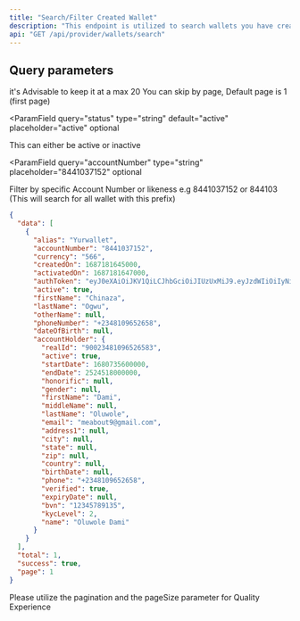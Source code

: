 ---
title: "Search/Filter Created Wallet"
description: "This endpoint is utilized to search wallets you have created (Including the owner information of the wallet). it comes with filters to streamline your search"
api: "GET /api/provider/wallets/search"
---

## Query parameters

<ParamField query="pageSize" type="number" default="20" optional>
  it's Advisable to keep it at a max 20
</ParamField>

<ParamField query="page" type="number" placeholder="1" default="1" optional>
  You can skip by page, Default page is 1 (first page)
</ParamField>

<ParamField
  query="status"
  type="string"
  default="active"
  placeholder="active"
  optional
>
  This can either be active or inactive
</ParamField>

<ParamField
  query="accountNumber"
  type="string"
  placeholder="8441037152"
  optional
>
  Filter by specific Account Number or likeness e.g 8441037152 or 844103 (This will search for all wallet with this prefix)
</ParamField>

<ResponseExample>

```json Response
{
  "data": [
    {
      "alias": "Yurwallet",
      "accountNumber": "8441037152",
      "currency": "566",
      "createdOn": 1687181645000,
      "activatedOn": 1687181647000,
      "authToken": "eyJ0eXAiOiJKV1QiLCJhbGciOiJIUzUxMiJ9.eyJzdWIiOiIyNi04NDQxMDM3MTUyIiwicm9sZXMiOltdLCJpc3MiOiJyZWFkeWNhc2giLCJTZXNzaW9uSUQiOiJXQVpJUkkgSUJSQUhJTSBWRU5UVVJFUyJ9.twEcrgyvKTwVdeW_QpjgeYY5CwquReUL7GDLm8cV5HNI9gmj0DCikJYBCB9R4_A1k80meZvsD-0DYBGSHqSOYA",
      "active": true,
      "firstName": "Chinaza",
      "lastName": "Ogwu",
      "otherName": null,
      "phoneNumber": "+2348109652658",
      "dateOfBirth": null,
      "accountHolder": {
        "realId": "90023481096526583",
        "active": true,
        "startDate": 1680735600000,
        "endDate": 2524518000000,
        "honorific": null,
        "gender": null,
        "firstName": "Dami",
        "middleName": null,
        "lastName": "Oluwole",
        "email": "meabout9@gmail.com",
        "address1": null,
        "city": null,
        "state": null,
        "zip": null,
        "country": null,
        "birthDate": null,
        "phone": "+2348109652658",
        "verified": true,
        "expiryDate": null,
        "bvn": "12345789135",
        "kycLevel": 2,
        "name": "Oluwole Dami"
      }
    }
  ],
  "total": 1,
  "success": true,
  "page": 1
}
```

</ResponseExample>

<Info>
  Please utilize the pagination and the pageSize parameter for Quality
  Experience
</Info>
